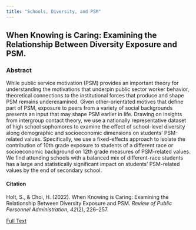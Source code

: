 ```yaml
---
title: "Schools, Diversity, and PSM"
---
```


## When Knowing is Caring: Examining the Relationship Between Diversity Exposure and PSM.

### Abstract

While public service motivation (PSM) provides an important theory for understanding the motivations that underpin public sector worker behavior, theoretical connections to the institutional forces that produce and shape PSM remains underexamined. Given other-orientated motives that define part of PSM, exposure to peers from a variety of social backgrounds presents an input that may shape PSM earlier in life. Drawing on insights from intergroup contact theory, we use a nationally representative dataset of high school sophomores to examine the effect of school-level diversity along demographic and socioeconomic dimensions on students’ PSM-related values. Specifically, we use a fixed-effects approach to isolate the contribution of 10th grade exposure to students of a different race or socioeconomic background on 12th grade measures of PSM-related values. We find attending schools with a balanced mix of different-race students has a large and statistically significant impact on students’ PSM-related values by the end of secondary school.

#### Citation
Holt, S., & Choi, H. (2022). When Knowing is Caring: Examining the Relationship Between Diversity Exposure and PSM. *Review of Public Personnel Administration*, *42*(2), 226–257.

[Full Text](HoltChoi2020ROPPA.pdf)
